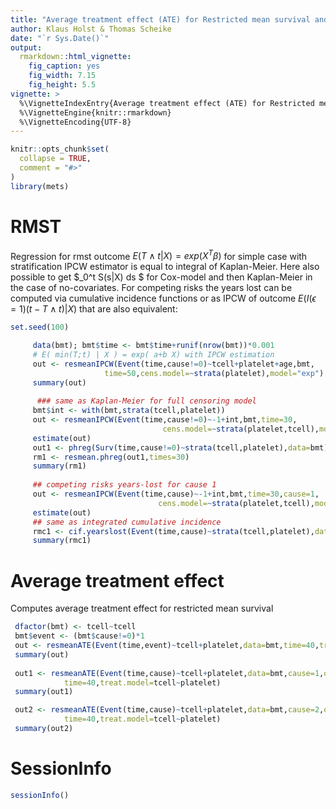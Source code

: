 ```yaml
---
title: "Average treatment effect (ATE) for Restricted mean survival and years lost of Competing risks"
author: Klaus Holst & Thomas Scheike
date: "`r Sys.Date()`"
output:
  rmarkdown::html_vignette:
    fig_caption: yes
    fig_width: 7.15
    fig_height: 5.5        
vignette: >
  %\VignetteIndexEntry{Average treatment effect (ATE) for Restricted mean survival and years lost of Competing risks}
  %\VignetteEngine{knitr::rmarkdown}
  %\VignetteEncoding{UTF-8}
---
```


```r
knitr::opts_chunk$set(
  collapse = TRUE,
  comment = "#>"
)
library(mets)
```


RMST 
====

Regression for rmst outcome $E(T \wedge t | X) = exp(X^T \beta)$ for simple case with stratification IPCW estimator
is equal to integral of Kaplan-Meier. Here also possible to get $\int_0^t S(s|X) ds $ for Cox-model and then Kaplan-Meier in the 
case of no-covariates. For competing risks the years lost can be computed via cumulative incidence functions or as
IPCW of outcome $E( I(\epsilon=1) ( t - T \wedge t ) | X)$  that are also equivalent: 


```r
set.seed(100)

     data(bmt); bmt$time <- bmt$time+runif(nrow(bmt))*0.001
     # E( min(T;t) | X ) = exp( a+b X) with IPCW estimation 
     out <- resmeanIPCW(Event(time,cause!=0)~tcell+platelet+age,bmt,
                     time=50,cens.model=~strata(platelet),model="exp")
     summary(out)
     
      ### same as Kaplan-Meier for full censoring model 
     bmt$int <- with(bmt,strata(tcell,platelet))
     out <- resmeanIPCW(Event(time,cause!=0)~-1+int,bmt,time=30,
                                  cens.model=~strata(platelet,tcell),model="lin")
     estimate(out)
     out1 <- phreg(Surv(time,cause!=0)~strata(tcell,platelet),data=bmt)
     rm1 <- resmean.phreg(out1,times=30)
     summary(rm1)
     
     ## competing risks years-lost for cause 1  
     out <- resmeanIPCW(Event(time,cause)~-1+int,bmt,time=30,cause=1,
                                 cens.model=~strata(platelet,tcell),model="lin")
     estimate(out)
     ## same as integrated cumulative incidence 
     rmc1 <- cif.yearslost(Event(time,cause)~strata(tcell,platelet),data=bmt,times=30,cause=1)
     summary(rmc1)

```

Average treatment effect 
=========================

Computes average treatment effect for restricted mean survival 

```r

 dfactor(bmt) <- tcell~tcell
 bmt$event <- (bmt$cause!=0)*1
 out <- resmeanATE(Event(time,event)~tcell+platelet,data=bmt,time=40,treat.model=tcell~platelet)
 summary(out)
 
 out1 <- resmeanATE(Event(time,cause)~tcell+platelet,data=bmt,cause=1,outcome="rmst-cause",
		    time=40,treat.model=tcell~platelet)
 summary(out1)

 out2 <- resmeanATE(Event(time,cause)~tcell+platelet,data=bmt,cause=2,outcome="rmst-cause",
		    time=40,treat.model=tcell~platelet)
 summary(out2)
```



SessionInfo
============


```r
sessionInfo()
```


